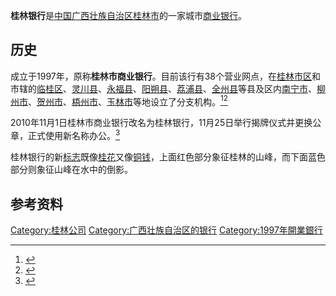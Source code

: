 {{Infobox_Company
|company_name_zh = 桂林银行
|company_name = 桂林银行<br>Guilin Bank
|company_logo = [[File:Guilin_Bank_Logo.png|File:Guilin Bank Logo.png]]
|foundation = 1997年
|location = {{CHN}}[[桂林市|桂林市]][[象山区|象山区]]中山南路76号
|zip code = 541002
|homepage = {{official URL}}
}}

'''桂林银行'''是[[中国|中国]][[广西壮族自治区|广西壮族自治区]][[桂林市|桂林市]]的一家城市[[商业银行|商业银行]]。

==历史==
成立于1997年，原称'''桂林市商业银行'''。目前该行有38个营业网点，在[[桂林市区|桂林市区]]和市辖的[[临桂区|临桂区]]、[[灵川县|灵川县]]、[[永福县|永福县]]、[[阳朔县|阳朔县]]、[[荔浦县|荔浦县]]、[[全州县|全州县]]等县及区内[[南宁市|南宁市]]、[[柳州市|柳州市]]、[[贺州市|贺州市]]、[[梧州市|梧州市]]、[[玉林市|玉林市]]等地设立了分支机构。<ref>{{Cite web |url=http://www.guilinbank.com.cn/NewsView_jgwd.asp?id=104 |title=营业网点及ATM分布 |accessdate=2011-02-17 |archive-date=2011-01-31 |archive-url=https://web.archive.org/web/20110131170313/http://www.guilinbank.com.cn/NewsView_jgwd.asp?id=104 |dead-url=no }}</ref><ref>{{Cite web |url=http://www.glccb.com.cn/NewsView2.asp?id=725 |title=厚积薄发_绽放精彩_桂林银行举行揭牌仪式 |accessdate=2010-11-26 |archive-date=2014-05-02 |archive-url=https://web.archive.org/web/20140502001631/http://www.glccb.com.cn/NewsView2.asp?id=725 |dead-url=no }}</ref>

2010年11月1日桂林市商业银行改名为桂林银行，11月25日举行揭牌仪式并更换公章，正式使用新名称办公。<ref>{{Cite web |url=http://www.glccb.com.cn/NewsView.asp?id=727 |title=更名公告 |accessdate=2010-11-26 |archive-date=2010-12-16 |archive-url=https://web.archive.org/web/20101216020517/http://glccb.com.cn/NewsView.asp?id=727 |dead-url=no }}</ref>

桂林银行的新[[标志|标志]]既像[[桂花|桂花]]又像[[铜钱|铜钱]]，上面红色部分象征桂林的山峰，而下面蓝色部分则象征山峰在水中的倒影。

==参考资料==
{{reflist}}

{{Bank-stub}}
{{中华人民共和国城市商业银行}}
[[Category:桂林公司|Category:桂林公司]]
[[Category:广西壮族自治区的银行|Category:广西壮族自治区的银行]]
[[Category:1997年開業銀行|Category:1997年開業銀行]]